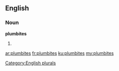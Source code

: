 ==English==

===Noun===
'''plumbites'''

# {{plural of|plumbite}}

[[Category:English plurals]]

[[ar:plumbites]]
[[fr:plumbites]]
[[ku:plumbites]]
[[my:plumbites]]